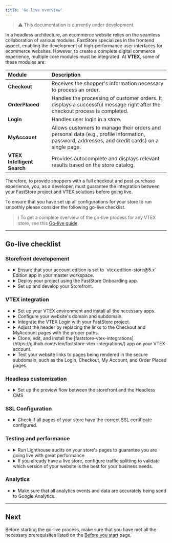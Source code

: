 ```yaml
---
title: 'Go live overview'
---
```


>⚠️ This documentation is currently under development.

In a headless architecture, an ecommerce website relies on the seamless collaboration of various modules. FastStore specializes in the frontend aspect, enabling the development of high-performance user interfaces for ecommerce websites. However, to create a complete digital commerce experience, multiple core modules must be integrated. At **VTEX**, some of these modules are:

| Module                      | Description                                                                                                                             |
| :-------------------------- | :-------------------------------------------------------------------------------------------------------------------------------------- |
| **Checkout**                | Receives the shopper's information necessary to process an order.                                                                       |
| **OrderPlaced**             | Handles the processing of customer orders. It displays a successful message right after the checkout process is completed.                                                            |
| **Login**                   | Handles user login in a store.                                                                                                          |
| **MyAccount**               | Allows customers to manage their orders and personal data (e.g., profile information, password, addresses, and credit cards) on a single page. |
| **VTEX Intelligent Search** | Provides autocomplete and displays relevant results based on the store catalog.                                                                 |

Therefore, to provide shoppers with a full checkout and post-purchase experience, you, as a developer, must guarantee the integration between your FastStore project and VTEX solutions before going live.

To ensure that you have set up all configurations for your store to run smoothly please consider the following go-live checklist.

>ℹ️ To get a complete overview of the go-live process for any VTEX store, see this [Go-live guide](https://help.vtex.com/tracks/go-live-your-store--4Ns5FxIiksmjsdX2yOTduM/1iP90RcJvlrfQhnlxM54wo).

---

## Go-live checklist

### Storefront developement

<ul class="nx-section-checklist">
<li>
<CheckboxField label="Checking the account edition" id="checkboxfield-account" />
<details>
<summary>Ensure that your account edition is set to `vtex.edition-store@5.x` Edition app in your master workspace.</summary>

<table class="nx-simple-table">
<thead>
<tr>
    <th>Management</th>
    <th>Reference</th>
</tr>
</thead>
<tbody>
<tr>
    <td>Agency and VTEX Support</td>
    <td>If your account uses a different Edition App version, <a href="https://help.vtex.com/en/support">open a support ticket</a> requesting the installation of the vtex.edition-store@5.x.</td>
</tr>
</tbody>
</table>
</details>
</li>
<li>
<CheckboxField label="Deploying with FastStore Onboarding" id="checkboxfield-onboarding" />
<details>
<summary>Deploy your project using the FastStore Onboarding app.</summary>

<table class="nx-simple-table">
<thead>
<tr>
    <th>Management</th>
    <th>Reference</th>
</tr>
</thead>
<tbody>
<tr>
    <td>Agency</td>
    <td><a class="" href="/docs/guides/faststore/getting-started-1-faststore-onboarding-overview">FastStore Onboarding</a></td>
</tr>
</tbody>
</table>
</details>
</li>
<li>
<CheckboxField label="Setting up the project" id="checkboxfield-setting-up" />
<details>
<summary>Set up and develop your Storefront.</summary>

<table class="nx-simple-table">
<thead>
<tr>
  <th>Management</th>
  <th>Reference</th>
</tr>
</thead>
<tbody>
<tr>
  <td>Agency</td>
  <td><a href="/docs/getting-started/2-setting-up-the-project">Setting up the project</a></td>
</tr>
</tbody>
</table>

</details>
</li>
</ul>

### VTEX integration

<ul class="nx-section-checklist">
<li>
<CheckboxField label="Setting up a VTEX account" id="checkboxfield-account" />
<details>
<summary>Set up your VTEX environment and install all the necessary apps.</summary>

<table class="nx-simple-table">
<thead>
<tr>
<th>Management</th>
<th>Reference</th>
</tr>
</thead>
<tbody>
<tr>
<td>Agency</td>
<td><a href="/docs/guides/faststore/go-live-1-setting-up-vtex-account-for-faststore">Setting up a VTEX account for FastStore</a></td>
</tr>
</tbody>
</table>

</details>
</li>

<li>
<CheckboxField label="Configuring external DNS for a custom domain" id="checkboxfield-dns" />
<details>
<summary>Configure your website's domain and subdomain.</summary>

<table class="nx-simple-table">
<thead>
<tr>
<th>Management</th>
<th>Reference</th>
</tr>
</thead>
<tbody>
<tr>
<td>Agency and VTEX Support</td>
<td><a href="/docs/guides/faststore/go-live-2-configuring-external-dns">Configuring external DNS for a custom domain</a></td>
</tr>
</tbody>
</table>

</details>
</li>

<li>
<CheckboxField label="Integrating the VTEX Login" id="checkboxfield-login" />
<details>
<summary>Integrate the VTEX Login with your FastStore project.</summary>

<table class="nx-simple-table">
<thead>
<tr>
    <th>Management</th>
    <th>Reference</th>
</tr>
</thead>
<tbody>
<tr>
    <td>Agency and VTEX Support</td>
    <td><a href="/docs/guides/faststore/go-live-3-integrating-the-the-vtex-login">Integrating the VTEX Login</a></td>
</tr>
</tbody>
</table>

</details>
</li>

<li>
<CheckboxField label="Integrating the VTEX Checkout" id="checkboxfield-checkout" />
<details>
<summary>Adjust the header by replacing the links to the Checkout and MyAccount pages with the proper paths.</summary>

<table class="nx-simple-table">
<thead>
<tr>
    <th>Management</th>
    <th>Reference</th>
</tr>
</thead>
<tbody>
<tr>
    <td>Agency and VTEX Support</td>
    <td><a href="/docs/guides/faststore/go-live-4-integrating-the-vtex-checkout">Integrating the VTEX Checkout</a></td>
</tr>
</tbody>
</table>

</details>
</li>

<li>
<CheckboxField label="Integrating the VTEX Order Placed and My Account" id="checkboxfield-my-account" />
<details>
<summary>Clone, edit, and install the [faststore-vtex-integrations](https://github.com/vtex/faststore-vtex-integrations/) app on your VTEX account.</summary>

<table class="nx-simple-table">
<thead>
<tr>
  <th>Management</th>
  <th>Reference</th>
</tr>
</thead>
<tbody>
<tr>
  <td>Agency and VTEX Support</td>
  <td><a href="/docs/guides/faststore/go-live-5-integrating-the-vtex-order-placed-and-my-account">Integrating the VTEX Order Placed and My Account</a></td>
</tr>
</tbody>
</table>
</details>
</li>

<li>
<CheckboxField label="Checking the pages in the secure domain" id="checkboxfield-domain" />
<details>
<summary>Test your website links to pages being rendered in the secure subdomain, such as the Login, Checkout, My Account, and Order Placed pages.</summary>

**Management**: Agency
</details>
</li>
</ul>

### Headless customization

<ul class="nx-section-checklist">
<li>
<CheckboxField label="Integrating the storefront with VTEX Headless CMS" id="checkboxfield-cms" />
<details>
<summary>Set up the preview flow between the storefront and the Headless CMS</summary>

<table class="nx-simple-table">
<thead>
<tr>
    <th>Management</th>
    <th>Reference</th>
</tr>
</thead>
<tbody>
<tr>
    <td>Agency</td>
    <td><a href="">VTEX Headless CMS</a></td>
</tr>
</tbody>
</table>

</details>
</li>
</ul>

### SSL Configuration

<ul class="nx-section-checklist">
<li>
<CheckboxField label="Checking the pages SSL certificate" id="checkboxfield-ssl" />
<details>
<summary>Check if all pages of your store have the correct SSL certificate configured.</summary>

**Management:** Agency
</details>
</li>
</ul>


### Testing and performance

<ul class="nx-section-checklist">
<li>
<CheckboxField label="Performing Lighthouse audits" id="checkboxfield-lh" />
<details>
<summary>Run Lighthouse audits on your store's pages to guarantee you are going live with great performance</summary>

**Management:** Agency
<ul>
<li>- Run Lighthouse audits on your store's Home Page, Product Listing Page (PLP), Product Details Page (PDP), and custom pages.</li>
<li>- All pages must have Lighthouse Score equal or more than 60 on mobile devices.</li>
<li>- Any publication will be automatically blocked by the system until all checks pass.</li>
</ul>
</details>
</li>
<li>
<CheckboxField label="Setting up Traffic Splitting" id="checkboxfield-traffic" />
<details>
<summary>If you already have a live store, configure traffic splitting to validate which version of your website is the best for your business needs.</summary>

**Management:** VTEX Support
</details>
</li>
</ul>

### Analytics

<ul class="nx-section-checklist">
<li>
<CheckboxField label="Managing the Analytics module" id="checkboxfield-analytics" />
<details>
<summary>Make sure that all analytics events and data are accurately being send to Google Analytics.</summary>

<table class="nx-simple-table">
<thead>
<tr>
    <th>Management</th>
    <th>Reference</th>
</tr>
</thead>
<tbody>
<tr>
    <td>Agency</td>
    <td>Coming soon!</td>
</tr>
</tbody>
</table>
</details>
</li>
</ul>

---

## Next

Before starting the go-live process, make sure that you have met all the necessary prerequisites listed on the [Before you start](https://developers.vtex.com/docs/faststore/go-live-before-you-start) page.

